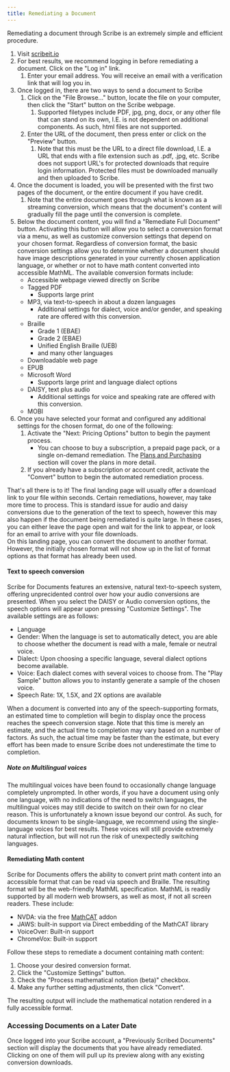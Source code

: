 ```yaml
---
title: Remediating a Document
---
```



Remediating a document through Scribe is an extremely simple and efficient procedure.
1. Visit [scribeit.io](https://scribeit.io)
1. For best results, we recommend logging in before remediating a document. Click on the "Log in" link.
    1. Enter your email address. You will receive an email with a verification link that will log you in.
1. Once logged in, there are two ways to send a document to Scribe
    1. Click on the "File Browse…" button, locate the file on your computer, then click the "Start" button on the Scribe webpage.
        1. Supported filetypes include PDF, jpg, png, docx, or any other file that can stand on its own, I.E. is not dependent on additional components. As such, html files are not supported.
    1. Enter the URL of the document, then press enter or click on the "Preview" button.
        1. Note that this must be the URL to a direct file download, I.E. a URL that ends with a file extension such as .pdf, .jpg, etc. Scribe does not support URL's for  protected downloads that require login information. Protected files must be downloaded manually and then uploaded to Scribe.
1. Once the document is loaded, you will be presented with the first two pages of the document, or the entire document if you have credit.
    1. Note that the entire document goes through what is known as a streaming conversion, which means that the document's content will gradually fill the page until the conversion is complete.
1. Below the document content, you will find a "Remediate Full Document" button. Activating this button will allow you to select a conversion format via a menu, as well as customize conversion settings that depend on your chosen format. Regardless of conversion format, the basic conversion settings allow you to determine whether a document should have image descriptions generated in your currently chosen application language, or whether or not to have math content converted into accessible MathML. The available conversion formats include:
    * Accessible webpage viewed directly on Scribe
    * Tagged PDF
        * Supports large print
    * MP3, via text-to-speech in about a dozen languages
        * Additional settings for dialect, voice and/or gender, and speaking rate are offered with this conversion.
    * Braille
        * Grade 1 (EBAE)
        * Grade 2 (EBAE)
        * Unified English Braille (UEB)
        * and many other languages
    * Downloadable web page
    * EPUB
    * Microsoft Word
        * Supports large print and language dialect options
    * DAISY, text plus audio
        * Additional settings for voice and speaking rate are offered with this conversion.
    * MOBI
1. Once you have selected your format and configured any additional settings for the chosen format, do one of the following:
    1. Activate the "Next: Pricing Options" button to begin the payment process.
        * You can choose to buy a subscription, a prepaid page pack, or a single on-demand remediation. The [Plans and Purchasing](../plans) section will cover the plans in more detail.
    1. If you already have a subscription or account credit, activate the "Convert" button to begin the automated remediation process. 

That's all there is to it! The final landing page will usually offer a download link to your file within seconds. Certain remediations, however, may take more time to process. This is standard issue for audio and daisy conversions due to the generation of the text to speech, however this may also happen if the document being remediated is quite large. In these cases, you can either leave the page open and wait for the link to appear, or look for an email to arrive with your file downloads.  
On this landing page, you can convert the document to another format. However, the initially chosen format will not show up in the list of format options as that format has already been used.

#### Text to speech conversion

Scribe for Documents features an extensive, natural text-to-speech system, offering unprecidented control over how your audio conversions are presented. When you select the DAISY or Audio conversion options, the speech options will appear upon pressing "Customize Settings".
The available settings are as follows:
* Language
* Gender: When the language is set to automatically detect, you are able to choose whether the document is read with a male, female or neutral voice.
* Dialect: Upon choosing a specific language, several dialect options become available.
* Voice: Each dialect comes with several voices to choose from. The "Play Sample" button allows you to instantly generate a sample of the chosen voice.
* Speech Rate: 1X, 1.5X, and 2X options are available

When a document is converted into any of the speech-supporting formats, an estimated time to completion will begin to display once the process reaches the speech conversion stage. Note that this time is merely an estimate, and the actual time to completion may vary based on a number of factors. As such, the actual time may be faster than the estimate, but every effort has been made to ensure Scribe does not underestimate the time to completion.

##### Note on Multilingual voices

The multilingual voices have been found to occasionally change language completely unprompted. In other words, if you have a document using only one language, with no indications of the need to switch languages, the multilingual voices may still decide to switch on their own for no clear reason. This is unfortunately a known issue beyond our control. As such, for documents known to be single-language, we recommend using the single-language voices for best results. These voices will still provide extremely natural inflection, but will not run the risk of unexpectedly switching languages.

#### Remediating Math content

Scribe for Documents offers the ability to convert print math content into an accessible format that can be read via speech and Braille. The resulting format will be the web-friendly MathML specification. MathML is readily supported by all modern web browsers, as well as most, if not all screen readers. These include:
* NVDA: via the free [MathCAT](https://addons.nvda-project.org/addons/MathCAT.en.html) addon
* JAWS: built-in support via Direct embedding of the MathCAT library
* VoiceOver: Built-in support
* ChromeVox: Built-in support

Follow these steps to remediate a document containing math content:
1. Choose your desired conversion format.
1. Click the "Customize Settings" button.
1. Check the "Process mathematical notation (beta)" checkbox.
1. Make any further setting adjustments, then click "Convert".

The resulting output will include the mathematical notation rendered in a fully accessible format.

### Accessing Documents on a Later Date

Once logged into your Scribe account, a "Previously Scribed Documents" section will display the documents that you have already remediated. Clicking on one of them will pull up its preview along with any existing conversion downloads.